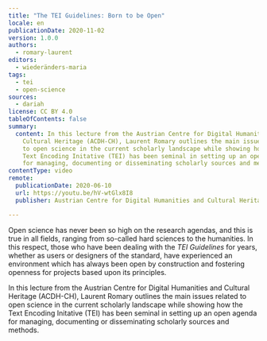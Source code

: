 ```yaml
---
title: "The TEI Guidelines: Born to be Open"
locale: en
publicationDate: 2020-11-02
version: 1.0.0
authors:
  - romary-laurent
editors:
  - wiederänders-maria
tags:
  - tei
  - open-science
sources:
  - dariah
license: CC BY 4.0
tableOfContents: false
summary:
  content: In this lecture from the Austrian Centre for Digital Humanities and
    Cultural Heritage (ACDH-CH), Laurent Romary outlines the main issues related
    to open science in the current scholarly landscape while showing how the
    Text Encoding Initative (TEI) has been seminal in setting up an open agenda
    for managing, documenting or disseminating scholarly sources and methods.
contentType: video
remote:
  publicationDate: 2020-06-10
  url: https://youtu.be/hV-wtGlx8I8
  publisher: Austrian Centre for Digital Humanities and Cultural Heritage (ACDH-CH)

---
```


Open science has never been so high on the research agendas, and this is true in all fields, ranging from so-called hard sciences to the humanities. In this respect, those who have been dealing with the _TEI Guidelines_ for years, whether as users or designers of the standard, have experienced an environment which has always been open by construction and fostering openness for projects based upon its principles.

In this lecture from the Austrian Centre for Digital Humanities and Cultural Heritage (ACDH-CH), Laurent Romary outlines the main issues related to open science in the current scholarly landscape while showing how the Text Encoding Initative (TEI) has been seminal in setting up an open agenda for managing, documenting or disseminating scholarly sources and methods.

<VideoCard
  title="Click to view"
  subtitle="ACDH-CH Lecture 6.1 – Laurent Romary – The TEI Guidelines: Born to Be Open"
  id="hV-wtGlx8I8"
  image="images/acdh-ch-laurent-tei.png"
/>
